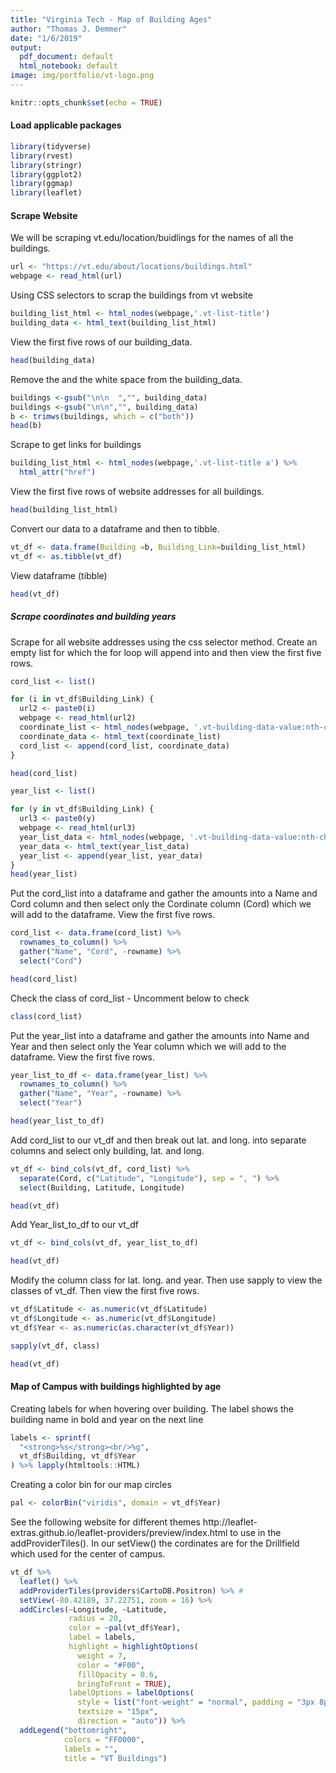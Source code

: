 ```yaml
---
title: "Virginia Tech - Map of Building Ages"
author: "Thomas J. Demmer"
date: "1/6/2019"
output:
  pdf_document: default
  html_notebook: default
image: img/portfolio/vt-logo.png
---
```



```r
knitr::opts_chunk$set(echo = TRUE)
```

#### Load applicable packages
```r
library(tidyverse)
library(rvest)
library(stringr)
library(ggplot2)
library(ggmap)
library(leaflet)
```

#### Scrape Website
We will be scraping vt.edu/location/buidlings for the names of all the buildings.
```r

url <- "https://vt.edu/about/locations/buildings.html"
webpage <- read_html(url)
```

Using CSS selectors to scrap the buildings from vt website
```r
building_list_html <- html_nodes(webpage,'.vt-list-title')
building_data <- html_text(building_list_html)
```

View the first five rows of our building_data.
```r
head(building_data)
```


Remove the \n\n and the white space from the building_data.
```r
buildings <-gsub("\n\n  ","", building_data)
buildings <-gsub("\n\n","", building_data)
b <- trimws(buildings, which = c("both"))
head(b)
```

Scrape to get links for buildings
```r

building_list_html <- html_nodes(webpage,'.vt-list-title a') %>%
  html_attr("href")
```

View the first five rows of website addresses for all buildings.
```r
head(building_list_html)
```

Convert our data to a dataframe and then to tibble.
```r

vt_df <- data.frame(Building =b, Building_Link=building_list_html)
vt_df <- as.tibble(vt_df)
```

View dataframe (tibble)
```r
head(vt_df)
```

##### Scrape coordinates and building years

Scrape for all website addresses using the css selector method. Create an empty list for which the for loop will append into and then view the first five rows.
```r
cord_list <- list()

for (i in vt_df$Building_Link) {
  url2 <- paste0(i)
  webpage <- read_html(url2)
  coordinate_list <- html_nodes(webpage, '.vt-building-data-value:nth-child(8)')
  coordinate_data <- html_text(coordinate_list)
  cord_list <- append(cord_list, coordinate_data)
}

head(cord_list)
```

```r

year_list <- list()

for (y in vt_df$Building_Link) {
  url3 <- paste0(y)
  webpage <- read_html(url3)
  year_list_data <- html_nodes(webpage, '.vt-building-data-value:nth-child(2)')
  year_data <- html_text(year_list_data)
  year_list <- append(year_list, year_data)
}
head(year_list)
```


Put the cord_list into a dataframe and gather the amounts into a Name and Cord column and then select only the Cordinate column (Cord) which we will add to the dataframe. View the first five rows.

```r

cord_list <- data.frame(cord_list) %>%
  rownames_to_column() %>%
  gather("Name", "Cord", -rowname) %>%
  select("Cord")

head(cord_list)
```

Check the class of cord_list - Uncomment below to check
```r
class(cord_list)
```

Put the year_list into a dataframe and gather the amounts into Name and Year and then select only the Year column which we will add to the dataframe. View the first five rows.
```r

year_list_to_df <- data.frame(year_list) %>%
  rownames_to_column() %>%
  gather("Name", "Year", -rowname) %>%
  select("Year")

head(year_list_to_df)
```


Add cord_list to our vt_df and then break out lat. and long. into separate columns and select only building, lat. and long.
```r
vt_df <- bind_cols(vt_df, cord_list) %>%
  separate(Cord, c("Latitude", "Longitude"), sep = ", ") %>%
  select(Building, Latitude, Longitude)

head(vt_df)
```

Add Year_list_to_df to our vt_df
```r

vt_df <- bind_cols(vt_df, year_list_to_df)

head(vt_df)
```


Modify the column class for lat. long. and year. Then use sapply to view the classes of vt_df.  Then view the first five rows.
```r
vt_df$Latitude <- as.numeric(vt_df$Latitude)
vt_df$Longitude <- as.numeric(vt_df$Longitude)
vt_df$Year <- as.numeric(as.character(vt_df$Year))

sapply(vt_df, class)

head(vt_df)
```


#### Map of Campus with buildings highlighted by age

Creating labels for when hovering over building. The label shows the building name in bold and year on the next line
```r
labels <- sprintf(
  "<strong>%s</strong><br/>%g",
  vt_df$Building, vt_df$Year
) %>% lapply(htmltools::HTML)
```

Creating a color bin for our map circles
```r
pal <- colorBin("viridis", domain = vt_df$Year)
```


See the following website for different themes http://leaflet-extras.github.io/leaflet-providers/preview/index.html to use in the addProviderTiles().  In our setView() the cordinates are for the Drillfield which used for the center of campus.
```r
vt_df %>%
  leaflet() %>%
  addProviderTiles(providers$CartoDB.Positron) %>% # 
  setView(-80.42189, 37.22751, zoom = 16) %>% 
  addCircles(~Longitude, ~Latitude,
             radius = 20,
             color = ~pal(vt_df$Year),
             label = labels,
             highlight = highlightOptions(
               weight = 7,
               color = "#F00",
               fillOpacity = 0.6,
               bringToFront = TRUE),
             labelOptions = labelOptions(
               style = list("font-weight" = "normal", padding = "3px 8px"),
               textsize = "15px",
               direction = "auto")) %>%
  addLegend("bottomright",
            colors = "FF0000",
            labels = "",
            title = "VT Buildings")
```

```r

```


